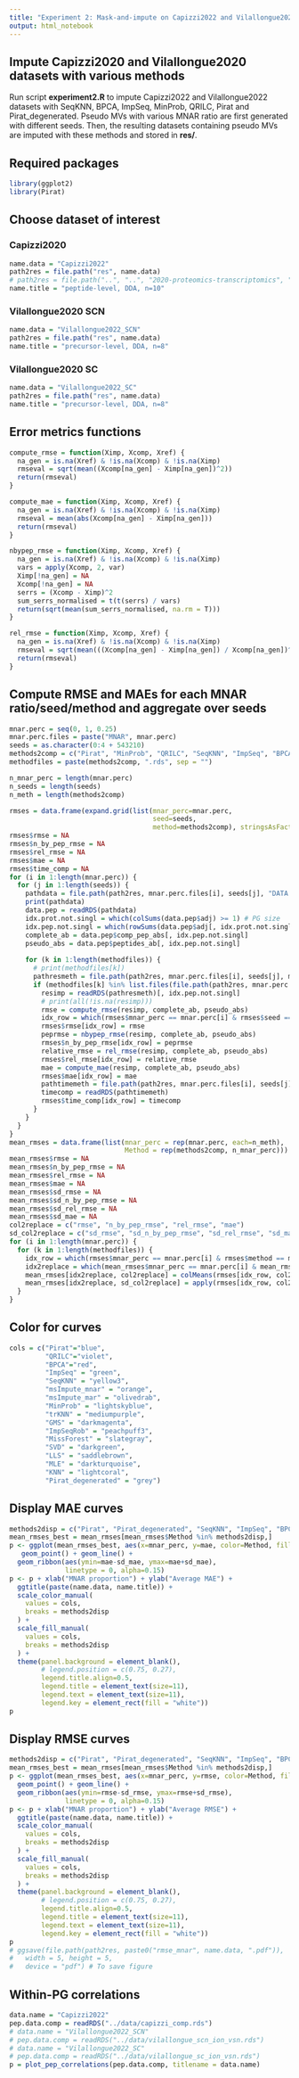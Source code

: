 ```yaml
---
title: "Experiment 2: Mask-and-impute on Capizzi2022 and Vilallongue2022"
output: html_notebook
---
```


## Impute Capizzi2020 and Vilallongue2020 datasets with various methods

Run script **experiment2.R** to impute Capizzi2022 and Vilallongue2022 datasets with SeqKNN, BPCA, ImpSeq, MinProb, QRILC, Pirat and Pirat_degenerated. Pseudo MVs with various MNAR ratio are first generated with different seeds. Then, the resulting datasets containing pseudo MVs are imputed with these methods and stored in **res/**.

## Required packages

```r
library(ggplot2)
library(Pirat)
```


## Choose dataset of interest

### Capizzi2020

```r
name.data = "Capizzi2022"
path2res = file.path("res", name.data)
# path2res = file.path("..", "..", "2020-proteomics-transcriptomics", "experiments", name.data, "pseudo_na_percent_16")
name.title = "peptide-level, DDA, n=10"
```

### Vilallongue2020 SCN

```r
name.data = "Vilallongue2022_SCN"
path2res = file.path("res", name.data)
name.title = "precursor-level, DDA, n=8"
```


### Vilallongue2020 SC

```r
name.data = "Vilallongue2022_SC"
path2res = file.path("res", name.data)
name.title = "precursor-level, DDA, n=8"
```

## Error metrics functions

```r
compute_rmse = function(Ximp, Xcomp, Xref) {
  na_gen = is.na(Xref) & !is.na(Xcomp) & !is.na(Ximp)
  rmseval = sqrt(mean((Xcomp[na_gen] - Ximp[na_gen])^2))
  return(rmseval)
}

compute_mae = function(Ximp, Xcomp, Xref) {
  na_gen = is.na(Xref) & !is.na(Xcomp) & !is.na(Ximp)
  rmseval = mean(abs(Xcomp[na_gen] - Ximp[na_gen]))
  return(rmseval)
}

nbypep_rmse = function(Ximp, Xcomp, Xref) {
  na_gen = is.na(Xref) & !is.na(Xcomp) & !is.na(Ximp)
  vars = apply(Xcomp, 2, var)
  Ximp[!na_gen] = NA
  Xcomp[!na_gen] = NA
  serrs = (Xcomp - Ximp)^2
  sum_serrs_normalised = t(t(serrs) / vars)
  return(sqrt(mean(sum_serrs_normalised, na.rm = T)))
}

rel_rmse = function(Ximp, Xcomp, Xref) {
  na_gen = is.na(Xref) & !is.na(Xcomp) & !is.na(Ximp)
  rmseval = sqrt(mean(((Xcomp[na_gen] - Ximp[na_gen]) / Xcomp[na_gen])^2))
  return(rmseval)
}
```


## Compute RMSE and MAEs for each MNAR ratio/seed/method and aggregate over seeds

```r
mnar.perc = seq(0, 1, 0.25)
mnar.perc.files = paste("MNAR", mnar.perc)
seeds = as.character(0:4 + 543210)
methods2comp = c("Pirat", "MinProb", "QRILC", "SeqKNN", "ImpSeq", "BPCA", "Pirat_degenerated")
methodfiles = paste(methods2comp, ".rds", sep = "")

n_mnar_perc = length(mnar.perc)
n_seeds = length(seeds)
n_meth = length(methods2comp)

rmses = data.frame(expand.grid(list(mnar_perc=mnar.perc,
                                    seed=seeds,
                                    method=methods2comp), stringsAsFactors = F))
rmses$rmse = NA
rmses$n_by_pep_rmse = NA
rmses$rel_rmse = NA
rmses$mae = NA
rmses$time_comp = NA
for (i in 1:length(mnar.perc)) {
  for (j in 1:length(seeds)) {
    pathdata = file.path(path2res, mnar.perc.files[i], seeds[j], "DATA.rds")
    print(pathdata)
    data.pep = readRDS(pathdata)
    idx.prot.not.singl = which(colSums(data.pep$adj) >= 1) # PG size
    idx.pep.not.singl = which(rowSums(data.pep$adj[, idx.prot.not.singl]) >= 1) # Dont touch this line
    complete_ab = data.pep$comp_pep_abs[, idx.pep.not.singl]
    pseudo_abs = data.pep$peptides_ab[, idx.pep.not.singl]
    
    for (k in 1:length(methodfiles)) {
      # print(methodfiles[k])
      pathresmeth = file.path(path2res, mnar.perc.files[i], seeds[j], methodfiles[k])
      if (methodfiles[k] %in% list.files(file.path(path2res, mnar.perc.files[i], seeds[j]))) {
        resimp = readRDS(pathresmeth)[, idx.pep.not.singl]
        # print(all(!is.na(resimp)))
        rmse = compute_rmse(resimp, complete_ab, pseudo_abs)
        idx_row = which(rmses$mnar_perc == mnar.perc[i] & rmses$seed == seeds[j] & rmses$method == methods2comp[k])
        rmses$rmse[idx_row] = rmse
        peprmse = nbypep_rmse(resimp, complete_ab, pseudo_abs)
        rmses$n_by_pep_rmse[idx_row] = peprmse
        relative_rmse = rel_rmse(resimp, complete_ab, pseudo_abs)
        rmses$rel_rmse[idx_row] = relative_rmse
        mae = compute_mae(resimp, complete_ab, pseudo_abs)
        rmses$mae[idx_row] = mae
        pathtimemeth = file.path(path2res, mnar.perc.files[i], seeds[j], paste(methods2comp[k], "_time.rds", sep=""))
        timecomp = readRDS(pathtimemeth)
        rmses$time_comp[idx_row] = timecomp
      }
    }
  }
}
mean_rmses = data.frame(list(mnar_perc = rep(mnar.perc, each=n_meth),
                             Method = rep(methods2comp, n_mnar_perc)))
mean_rmses$rmse = NA
mean_rmses$n_by_pep_rmse = NA
mean_rmses$rel_rmse = NA
mean_rmses$mae = NA
mean_rmses$sd_rmse = NA
mean_rmses$sd_n_by_pep_rmse = NA
mean_rmses$sd_rel_rmse = NA
mean_rmses$sd_mae = NA
col2replace = c("rmse", "n_by_pep_rmse", "rel_rmse", "mae")
sd_col2replace = c("sd_rmse", "sd_n_by_pep_rmse", "sd_rel_rmse", "sd_mae")
for (i in 1:length(mnar.perc)) {
  for (k in 1:length(methodfiles)) {
    idx_row = which(rmses$mnar_perc == mnar.perc[i] & rmses$method == methods2comp[k])
    idx2replace = which(mean_rmses$mnar_perc == mnar.perc[i] & mean_rmses$Method == methods2comp[k])
    mean_rmses[idx2replace, col2replace] = colMeans(rmses[idx_row, col2replace], na.rm = F)
    mean_rmses[idx2replace, sd_col2replace] = apply(rmses[idx_row, col2replace], 2, sd, na.rm = F)
  }
}
```

## Color for curves

```r
cols = c("Pirat"="blue", 
         "QRILC"="violet", 
         "BPCA"="red", 
         "ImpSeq" = "green", 
         "SeqKNN" = "yellow3",
         "msImpute_mnar" = "orange",
         "msImpute_mar" = "olivedrab",
         "MinProb" = "lightskyblue",
         "trKNN" = "mediumpurple",
         "GMS" = "darkmagenta",
         "ImpSeqRob" = "peachpuff3",
         "MissForest" = "slategray",
         "SVD" = "darkgreen",
         "LLS" = "saddlebrown",
         "MLE" = "darkturquoise",
         "KNN" = "lightcoral",
         "Pirat_degenerated" = "grey")
```


## Display MAE curves


```r
methods2disp = c("Pirat", "Pirat_degenerated", "SeqKNN", "ImpSeq", "BPCA") # Choose imputation methods to display
mean_rmses_best = mean_rmses[mean_rmses$Method %in% methods2disp,]
p <- ggplot(mean_rmses_best, aes(x=mnar_perc, y=mae, color=Method, fill = Method)) + 
   geom_point() + geom_line() +
  geom_ribbon(aes(ymin=mae-sd_mae, ymax=mae+sd_mae),
              linetype = 0, alpha=0.15)
p <- p + xlab("MNAR proportion") + ylab("Average MAE") + 
  ggtitle(paste(name.data, name.title)) +
  scale_color_manual(
    values = cols,
    breaks = methods2disp
  ) +
  scale_fill_manual(
    values = cols,
    breaks = methods2disp
  ) +
  theme(panel.background = element_blank(),
        # legend.position = c(0.75, 0.27),
        legend.title.align=0.5,
        legend.title = element_text(size=11),
        legend.text = element_text(size=11),
        legend.key = element_rect(fill = "white"))
p
```

## Display RMSE curves

```r
methods2disp = c("Pirat", "Pirat_degenerated", "SeqKNN", "ImpSeq", "BPCA") # Choose imputation methods to display
mean_rmses_best = mean_rmses[mean_rmses$Method %in% methods2disp,]
p <- ggplot(mean_rmses_best, aes(x=mnar_perc, y=rmse, color=Method, fill = Method)) + 
  geom_point() + geom_line() +
  geom_ribbon(aes(ymin=rmse-sd_rmse, ymax=rmse+sd_rmse),
              linetype = 0, alpha=0.15)
p <- p + xlab("MNAR proportion") + ylab("Average RMSE") + 
  ggtitle(paste(name.data, name.title)) +
  scale_color_manual(
    values = cols,
    breaks = methods2disp
  ) +
  scale_fill_manual(
    values = cols,
    breaks = methods2disp
  ) +
  theme(panel.background = element_blank(),
        # legend.position = c(0.75, 0.27),
        legend.title.align=0.5,
        legend.title = element_text(size=11),
        legend.text = element_text(size=11),
        legend.key = element_rect(fill = "white"))
p
# ggsave(file.path(path2res, paste0("rmse_mnar", name.data, ".pdf")),
#   width = 5, height = 5,
#   device = "pdf") # To save figure
```
## Within-PG correlations

```r
data.name = "Capizzi2022"
pep.data.comp = readRDS("../data/capizzi_comp.rds")
# data.name = "Vilallongue2022_SCN"
# pep.data.comp = readRDS("../data/vilallongue_scn_ion_vsn.rds")
# data.name = "Vilallongue2022_SC"
# pep.data.comp = readRDS("../data/vilallongue_sc_ion_vsn.rds")
p = plot_pep_correlations(pep.data.comp, titlename = data.name)
```


